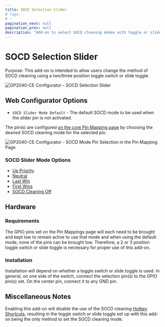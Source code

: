 ```yaml
---
title: SOCD Selection Slider
# tags:
# -
pagination_next: null
pagination_prev: null
description: "Add-on to select SOCD cleaning modes with toggle or slide switch"
---
```


# SOCD Selection Slider

Purpose: This add-on is intended to allow users change the method of SOCD cleaning using a two/three position toggle switch or slide toggle.

![GP2040-CE Configurator - SOCD Selection Slider](../assets/images/gpc-add-ons-socd-slider.png)

## Web Configurator Options

- `SOCD Slider Mode Default` - The default SOCD mode to be used when the slider pin is not activated.

The pin(s) are configured [on the core Pin Mapping page](../web-configurator/menu-pages/pin-mapping) by choosing the desired SOCD cleaning mode for the selected pin.

![GP2040-CE Configurator - SOCD Mode Pin Selection in the Pin Mapping Page](../assets/images/gpc-add-ons-socd-slider-pin-example.png)

### SOCD Slider Mode Options

- [Up Priority](../hotkeys.mdx#socd-up-priority)
- [Neutral](../hotkeys.mdx#socd-neutral)
- [Last Win](../hotkeys.mdx#socd-last-win)
- [First Wins](../hotkeys.mdx#socd-first-wins)
- [SOCD Cleaning Off](../hotkeys.mdx#socd-cleaning-off)

## Hardware

### Requirements

The GPIO pins set on the Pin Mappings page will each need to be brought and kept low to remain active to use that mode and when using the default mode, none of the pins can be brought low. Therefore, a 2 or 3 position toggle switch or slide toggle is necessary for proper use of this add-on.

### Installation

Installation will depend on whether a toggle switch or slide toggle is used. In general, on one side of the switch, connect the selection pin(s) to the GPIO pin(s) set. On the center pin, connect it to any GND pin.

## Miscellaneous Notes

Enabling this add-on will disable the use of the SOCD cleaning [Hotkey Shortcuts](../hotkeys.mdx), resulting in the toggle switch or slide toggle set up with this add-on being the only method to set the SOCD cleaning mode.
